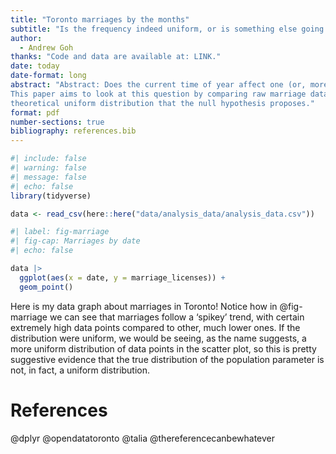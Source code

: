 ```yaml
---
title: "Toronto marriages by the months"
subtitle: "Is the frequency indeed uniform, or is something else going on?"
author: 
  - Andrew Goh
thanks: "Code and data are available at: LINK."
date: today
date-format: long
abstract: "Abstract: Does the current time of year affect one (or, more accurately, two)'s inclinations towards marriage? 
This paper aims to look at this question by comparing raw marriage data from Toronto to the
theoretical uniform distribution that the null hypothesis proposes."
format: pdf
number-sections: true
bibliography: references.bib
---
```


```r
#| include: false
#| warning: false
#| message: false
#| echo: false
library(tidyverse)

data <- read_csv(here::here("data/analysis_data/analysis_data.csv"))
```

```r
#| label: fig-marriage
#| fig-cap: Marriages by date
#| echo: false

data |> 
  ggplot(aes(x = date, y = marriage_licenses)) +
  geom_point()

```
Here is my data graph about marriages in Toronto! Notice how in @fig-marriage we can see that marriages follow a 'spikey' trend, with certain extremely high data points compared to other, much lower ones. If the distribution were uniform, we would be seeing, as the name suggests, a more uniform distribution of data points in the scatter plot, so this is pretty suggestive evidence that the true distribution of the population parameter is not, in fact, a uniform distribution.
\newpage


# References

@dplyr
@opendatatoronto
@talia
@thereferencecanbewhatever


